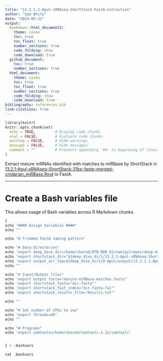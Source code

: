 ```yaml
---
title: "13.2.1.1-Apul-sRNAseq-ShortStack-FastA-extraction"
author: "Sam White"
date: "2024-05-22"
output: 
  bookdown::html_document2:
    theme: cosmo
    toc: true
    toc_float: true
    number_sections: true
    code_folding: show
    code_download: true
  github_document:
    toc: true
    number_sections: true
  html_document:
    theme: cosmo
    toc: true
    toc_float: true
    number_sections: true
    code_folding: show
    code_download: true
bibliography: references.bib
link-citations: true
---
```


```r
library(knitr)
knitr::opts_chunk$set(
  echo = TRUE,         # Display code chunks
  eval = FALSE,        # Evaluate code chunks
  warning = FALSE,     # Hide warnings
  message = FALSE,     # Hide messages
  comment = ""         # Prevents appending '##' to beginning of lines in code output
)
```

Extract mature miRNAs identified with matches to miRBase by ShortStack in [13.2.1-Apul-sRNAseq-ShortStack-31bp-fastp-merged-cnidarian_miRBase.Rmd](./13.2.1-Apul-sRNAseq-ShortStack-31bp-fastp-merged-cnidarian_miRBase.Rmd) to FastA.


------------------------------------------------------------------------


# Create a Bash variables file

This allows usage of Bash variables across R Markdown chunks.

```r
{
echo "#### Assign Variables ####"
echo ""

echo "# Trimmed FastQ naming pattern"

echo "# Data directories"
echo 'export deep_dive_dir=/home/shared/8TB_HDD_01/sam/gitrepos/deep-dive'
echo 'export shortstack_dir="${deep_dive_dir}/13.2.1-Apul-sRNAseq-ShortStack-31bp-fastp-merged-cnidarian_miRBase/ShortStack_out"'
echo 'export output_dir_top=${deep_dive_dir}/D-Apul/output/13.2.1.1-Apul-sRNAseq-ShortStack-FastA-extraction'
echo ""

echo "# Input/Output files"
echo 'export output_fasta="mature-miRBase-matches.fasta"'
echo 'export shortstack_fasta="mir.fasta"'
echo 'export shortstack_fast_index="mir.fasta.fai"'
echo 'export shortstack_results_file="Results.txt"'

echo ""

echo "# Set number of CPUs to use"
echo 'export threads=40'
echo ""

echo "# Programs"
echo 'export samtools=/home/shared/samtools-1.12/samtools'


} > .bashvars

cat .bashvars
```


